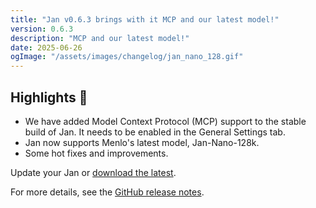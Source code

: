 ```yaml
---
title: "Jan v0.6.3 brings with it MCP and our latest model!"
version: 0.6.3
description: "MCP and our latest model!"
date: 2025-06-26
ogImage: "/assets/images/changelog/jan_nano_128.gif"
---
```



<ChangelogHeader title="Jan v0.6.3 brings with it MCP and our latest model!" date="2025-06-26" ogImage="/assets/images/changelog/jan_nano_128.gif" />

## Highlights 🎉

- We have added Model Context Protocol (MCP) support to the stable build of Jan. It needs to be enabled in the General Settings tab.
- Jan now supports Menlo's latest model, Jan-Nano-128k.
- Some hot fixes and improvements.

Update your Jan or [download the latest](https://jan.ai/).

For more details, see the [GitHub release notes](https://github.com/menloresearch/jan/releases/tag/v0.6.3).
